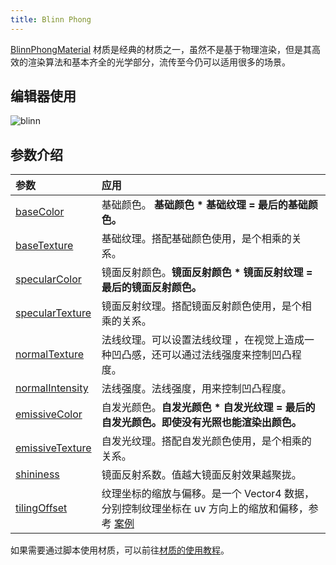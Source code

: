 ```yaml
---
title: Blinn Phong
---
```


[BlinnPhongMaterial](/apis/core/#BlinnPhongMaterial) 材质是经典的材质之一，虽然不是基于物理渲染，但是其高效的渲染算法和基本齐全的光学部分，流传至今仍可以适用很多的场景。

## 编辑器使用

<Image  src="https://gw.alipayobjects.com/zos/OasisHub/eaa93827-29a4-46ad-b9d3-f179fa200c57/blinn.gif" alt="blinn" />

## 参数介绍

| 参数 | 应用 |
| :-- | :-- |
| [baseColor](/apis/core/#BlinnPhongMaterial-baseColor) | 基础颜色。 **基础颜色 \* 基础纹理 = 最后的基础颜色。** |
| [baseTexture](/apis/core/#BlinnPhongMaterial-baseTexture) | 基础纹理。搭配基础颜色使用，是个相乘的关系。 |
| [specularColor](/apis/core/#BlinnPhongMaterial-specularColor) | 镜面反射颜色。**镜面反射颜色 \* 镜面反射纹理 = 最后的镜面反射颜色。** |
| [specularTexture](/apis/core/#BlinnPhongMaterial-specularTexture) | 镜面反射纹理。搭配镜面反射颜色使用，是个相乘的关系。 |
| [normalTexture](/apis/core/#BlinnPhongMaterial-normalTexture) | 法线纹理。可以设置法线纹理 ，在视觉上造成一种凹凸感，还可以通过法线强度来控制凹凸程度。 |
| [normalIntensity ](/apis/core/#BlinnPhongMaterial-normalIntensity) | 法线强度。法线强度，用来控制凹凸程度。 |
| [emissiveColor](/apis/core/#BlinnPhongMaterial-emissiveColor) | 自发光颜色。**自发光颜色 \* 自发光纹理 = 最后的自发光颜色。即使没有光照也能渲染出颜色。** |
| [emissiveTexture](/apis/core/#BlinnPhongMaterial-emissiveTexture) | 自发光纹理。搭配自发光颜色使用，是个相乘的关系。 |
| [shininess](/apis/core/#BlinnPhongMaterial-shininess) | 镜面反射系数。值越大镜面反射效果越聚拢。 |
| [tilingOffset](/apis/core/#BlinnPhongMaterial-tilingOffset) | 纹理坐标的缩放与偏移。是一个 Vector4 数据，分别控制纹理坐标在 uv 方向上的缩放和偏移，参考 [案例](/embed/tiling-offset) |

如果需要通过脚本使用材质，可以前往[材质的使用教程](/docs/graphics/material/examples/create/#4-脚本方式)。

